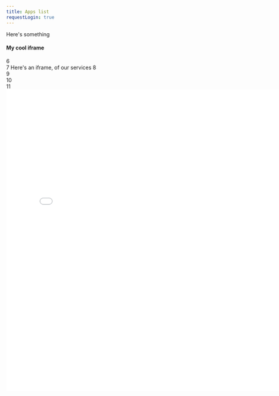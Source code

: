 ```yaml
---
title: Apps list
requestLogin: true
---
```



Here's something
#### My cool iframe
6	
7	Here's an iframe, of our services
8	
9	
10	
11	<iframe src="myApp.html" width="780" height="810" title="Your App" scrolling="no" frameborder="0"></iframe>
